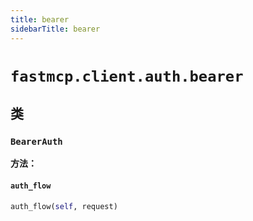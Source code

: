 ```yaml
---
title: bearer
sidebarTitle: bearer
---
```


# `fastmcp.client.auth.bearer`

## 类

### `BearerAuth` <sup><a href="https://github.com/jlowin/fastmcp/blob/main/src/fastmcp/client/auth/bearer.py#L11" target="_blank"><Icon icon="github" style="width: 14px; height: 14px;" /></a></sup>

**方法：**

#### `auth_flow` <sup><a href="https://github.com/jlowin/fastmcp/blob/main/src/fastmcp/client/auth/bearer.py#L15" target="_blank"><Icon icon="github" style="width: 14px; height: 14px;" /></a></sup>

```python
auth_flow(self, request)
```
